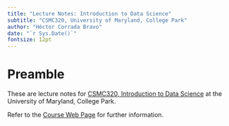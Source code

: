 ```yaml
---
title: "Lecture Notes: Introduction to Data Science"
subtitle: "CSMC320, University of Maryland, College Park"
author: "Héctor Corrada Bravo"
date: "`r Sys.Date()`"
fontsize: 12pt
---
```


# Preamble

These are lecture notes for [CSMC320, Introduction to Data Science](/IntroDataSci)
at the University of Maryland, College Park.

Refer to the [Course Web Page](/IntroDataSci) for further information.
